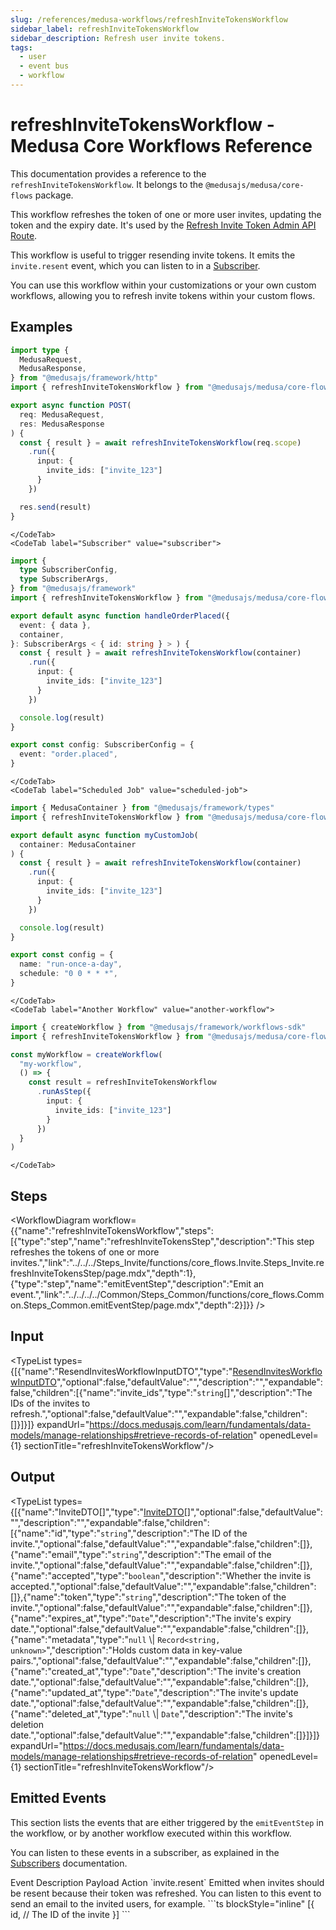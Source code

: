 ```yaml
---
slug: /references/medusa-workflows/refreshInviteTokensWorkflow
sidebar_label: refreshInviteTokensWorkflow
sidebar_description: Refresh user invite tokens.
tags:
  - user
  - event bus
  - workflow
---
```



# refreshInviteTokensWorkflow - Medusa Core Workflows Reference

This documentation provides a reference to the `refreshInviteTokensWorkflow`. It belongs to the `@medusajs/medusa/core-flows` package.

This workflow refreshes the token of one or more user invites, updating the
token and the expiry date. It's used by the
[Refresh Invite Token Admin API Route](https://docs.medusajs.com/api/admin#invites\_postinvitesidresend).

This workflow is useful to trigger resending invite tokens. It emits the `invite.resent` event,
which you can listen to in a [Subscriber](https://docs.medusajs.com/learn/fundamentals/events-and-subscribers).

You can use this workflow within your customizations or your own custom workflows, allowing you to
refresh invite tokens within your custom flows.

<SourceCodeLink link="https://github.com/medusajs/medusa/blob/675091b4a5ad30101bf69d3459c3673d80c9f46f/packages/core/core-flows/src/invite/workflows/refresh-invite-tokens.ts#L37" />

## Examples

<CodeTabs group="workflow-exection">
    <CodeTab label="API Route" value="api-route">
    
```ts title="src/api/workflow/route.ts"
import type {
  MedusaRequest,
  MedusaResponse,
} from "@medusajs/framework/http"
import { refreshInviteTokensWorkflow } from "@medusajs/medusa/core-flows"

export async function POST(
  req: MedusaRequest,
  res: MedusaResponse
) {
  const { result } = await refreshInviteTokensWorkflow(req.scope)
    .run({
      input: {
        invite_ids: ["invite_123"]
      }
    })

  res.send(result)
}
```

    </CodeTab>
    <CodeTab label="Subscriber" value="subscriber">
    
```ts title="src/subscribers/order-placed.ts"
import {
  type SubscriberConfig,
  type SubscriberArgs,
} from "@medusajs/framework"
import { refreshInviteTokensWorkflow } from "@medusajs/medusa/core-flows"

export default async function handleOrderPlaced({
  event: { data },
  container,
}: SubscriberArgs < { id: string } > ) {
  const { result } = await refreshInviteTokensWorkflow(container)
    .run({
      input: {
        invite_ids: ["invite_123"]
      }
    })

  console.log(result)
}

export const config: SubscriberConfig = {
  event: "order.placed",
}
```

    </CodeTab>
    <CodeTab label="Scheduled Job" value="scheduled-job">
    
```ts title="src/jobs/message-daily.ts"
import { MedusaContainer } from "@medusajs/framework/types"
import { refreshInviteTokensWorkflow } from "@medusajs/medusa/core-flows"

export default async function myCustomJob(
  container: MedusaContainer
) {
  const { result } = await refreshInviteTokensWorkflow(container)
    .run({
      input: {
        invite_ids: ["invite_123"]
      }
    })

  console.log(result)
}

export const config = {
  name: "run-once-a-day",
  schedule: "0 0 * * *",
}
```

    </CodeTab>
    <CodeTab label="Another Workflow" value="another-workflow">
    
```ts title="src/workflows/my-workflow.ts"
import { createWorkflow } from "@medusajs/framework/workflows-sdk"
import { refreshInviteTokensWorkflow } from "@medusajs/medusa/core-flows"

const myWorkflow = createWorkflow(
  "my-workflow",
  () => {
    const result = refreshInviteTokensWorkflow
      .runAsStep({
        input: {
          invite_ids: ["invite_123"]
        }
      })
  }
)
```

    </CodeTab>
  </CodeTabs>

## Steps

<WorkflowDiagram workflow={{"name":"refreshInviteTokensWorkflow","steps":[{"type":"step","name":"refreshInviteTokensStep","description":"This step refreshes the tokens of one or more invites.","link":"../../../Steps_Invite/functions/core_flows.Invite.Steps_Invite.refreshInviteTokensStep/page.mdx","depth":1},{"type":"step","name":"emitEventStep","description":"Emit an event.","link":"../../../../Common/Steps_Common/functions/core_flows.Common.Steps_Common.emitEventStep/page.mdx","depth":2}]}} />

## Input

<TypeList types={[{"name":"ResendInvitesWorkflowInputDTO","type":"[ResendInvitesWorkflowInputDTO](../../../../../types/WorkflowTypes/InviteWorkflow/interfaces/types.WorkflowTypes.InviteWorkflow.ResendInvitesWorkflowInputDTO/page.mdx)","optional":false,"defaultValue":"","description":"","expandable":false,"children":[{"name":"invite_ids","type":"`string`[]","description":"The IDs of the invites to refresh.","optional":false,"defaultValue":"","expandable":false,"children":[]}]}]} expandUrl="https://docs.medusajs.com/learn/fundamentals/data-models/manage-relationships#retrieve-records-of-relation" openedLevel={1} sectionTitle="refreshInviteTokensWorkflow"/>

## Output

<TypeList types={[{"name":"InviteDTO[]","type":"[InviteDTO](../../../../../user/interfaces/user.InviteDTO/page.mdx)[]","optional":false,"defaultValue":"","description":"","expandable":false,"children":[{"name":"id","type":"`string`","description":"The ID of the invite.","optional":false,"defaultValue":"","expandable":false,"children":[]},{"name":"email","type":"`string`","description":"The email of the invite.","optional":false,"defaultValue":"","expandable":false,"children":[]},{"name":"accepted","type":"`boolean`","description":"Whether the invite is accepted.","optional":false,"defaultValue":"","expandable":false,"children":[]},{"name":"token","type":"`string`","description":"The token of the invite.","optional":false,"defaultValue":"","expandable":false,"children":[]},{"name":"expires_at","type":"`Date`","description":"The invite's expiry date.","optional":false,"defaultValue":"","expandable":false,"children":[]},{"name":"metadata","type":"`null` \\| `Record<string, unknown>`","description":"Holds custom data in key-value pairs.","optional":false,"defaultValue":"","expandable":false,"children":[]},{"name":"created_at","type":"`Date`","description":"The invite's creation date.","optional":false,"defaultValue":"","expandable":false,"children":[]},{"name":"updated_at","type":"`Date`","description":"The invite's update date.","optional":false,"defaultValue":"","expandable":false,"children":[]},{"name":"deleted_at","type":"`null` \\| `Date`","description":"The invite's deletion date.","optional":false,"defaultValue":"","expandable":false,"children":[]}]}]} expandUrl="https://docs.medusajs.com/learn/fundamentals/data-models/manage-relationships#retrieve-records-of-relation" openedLevel={1} sectionTitle="refreshInviteTokensWorkflow"/>

## Emitted Events

This section lists the events that are either triggered by the `emitEventStep` in the workflow, or by another workflow executed within this workflow.

You can listen to these events in a subscriber, as explained in the [Subscribers](https://docs.medusajs.com/learn/fundamentals/events-and-subscribers) documentation.

<Table>
  <Table.Header>
    <Table.Row>
      <Table.HeaderCell>
Event
</Table.HeaderCell>
      <Table.HeaderCell>
Description
</Table.HeaderCell>
      <Table.HeaderCell>
Payload
</Table.HeaderCell>
      <Table.HeaderCell>
Action
</Table.HeaderCell>
    </Table.Row>
  </Table.Header>
  <Table.Body>
    <Table.Row>
      <Table.Cell>
`invite.resent`
</Table.Cell>
      <Table.Cell>
Emitted when invites should be resent because their token was
refreshed. You can listen to this event to send an email to the invited users,
for example.
</Table.Cell>
      <Table.Cell>
```ts blockStyle="inline"
[{
  id, // The ID of the invite
}]
```
</Table.Cell>
      <Table.Cell>
<CopyGeneratedSnippetButton tooltipText="Copy subscriber for event" type="subscriber" options={{
        event: "invite.resent",
        payload: `\`\`\`ts
[{
  id, // The ID of the invite
}]
\`\`\``
        }}/>
</Table.Cell>
    </Table.Row>
  </Table.Body>
</Table>
